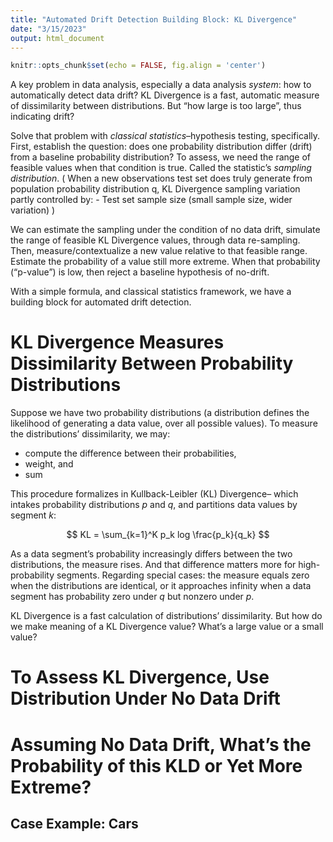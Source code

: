 ```yaml
---
title: "Automated Drift Detection Building Block: KL Divergence"
date: "3/15/2023"
output: html_document
---
```


```r
knitr::opts_chunk$set(echo = FALSE, fig.align = 'center')

```

A key problem in data analysis, especially a data analysis _system_: how to automatically detect data drift? 
KL Divergence is a fast, automatic measure of dissimilarity between distributions.
But "how large is too large", thus indicating drift?

Solve that problem with _classical statistics_--hypothesis testing, specifically.
First, establish the question: does one probability distribution 
differ (drift) from a baseline probability distribution? 
To assess, we need the range of feasible values when that condition is true.
Called the statistic's _sampling distribution_.
(
    When a new observations test set does truly generate from
    population probability distribution q, 
    KL Divergence sampling variation partly controlled by:
        - Test set sample size (small sample size, wider variation)
)

We can estimate the sampling 
under the condition of no data drift, 
simulate the range of feasible KL Divergence values, through data re-sampling. 
Then, measure/contextualize a new value relative to that feasible range. 
Estimate the probability of a value still more extreme.
When that probability ("p-value") is low, then reject a baseline hypothesis of no-drift.


With a simple formula, and classical statistics framework,
we have a building block for automated drift detection.

# KL Divergence Measures Dissimilarity Between Probability Distributions

Suppose we have two probability distributions (a distribution defines
the likelihood of generating a data value, over all possible values).
To measure the distributions' dissimilarity, we may:

- compute the difference between their probabilities,
- weight, and
- sum

This procedure formalizes in Kullback-Leibler (KL) Divergence--
which intakes probability distributions _p_ and _q_,
and partitions data values by segment _k_:

$$
  KL = \sum_{k=1}^K p_k log \frac{p_k}{q_k}
$$

As a data segment's probability increasingly differs between the two distributions,
the measure rises. And that difference matters more for high-probability segments. 
Regarding special cases: the measure equals zero when the distributions are identical, 
or it approaches infinity when a data segment has probability zero under _q_ but nonzero under _p_.

KL Divergence is a fast calculation of distributions' dissimilarity.
But how do we make meaning of a KL Divergence value? 
What's a large value or a small value? 

# To Assess KL Divergence, Use Distribution Under No Data Drift

# Assuming No Data Drift, What's the Probability of this KLD or Yet More Extreme?



## Case Example: Cars